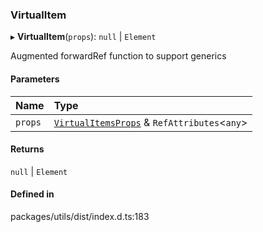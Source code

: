 ### VirtualItem

▸ **VirtualItem**(`props`): `null` \| `Element`

Augmented forwardRef function to support generics

#### Parameters

| Name    | Type                                                                                 |
| :------ | :----------------------------------------------------------------------------------- |
| `props` | [`VirtualItemsProps`](/components/virtual-items/props.md) & `RefAttributes`\<`any`\> |

#### Returns

`null` \| `Element`

#### Defined in

packages/utils/dist/index.d.ts:183
